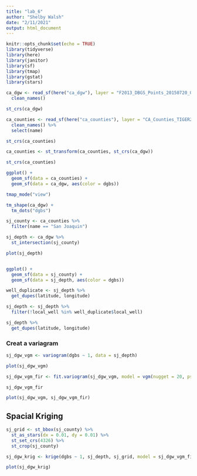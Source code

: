 ```yaml
---
title: "lab_6"
author: "Shelby Walsh"
date: "2/11/2021"
output: html_document
---
```


```r
knitr::opts_chunk$set(echo = TRUE)
library(tidyverse)
library(here)
library(janitor)
library(sf)
library(tmap)
library(gstat)
library(stars)
```

```r
ca_dgw <- read_sf(here("ca_dgw"), layer = "F2013_DBGS_Points_20150720_093252") %>% 
  clean_names()

st_crs(ca_dgw)

ca_counties <- read_sf(here("ca_counties"), layer = "CA_Counties_TIGER2016") %>% 
  clean_names() %>% 
  select(name)

st_crs(ca_counties)

ca_counties <- st_transform(ca_counties, st_crs(ca_dgw))

st_crs(ca_counties)
```

```r
ggplot() +
  geom_sf(data = ca_counties) +
  geom_sf(data = ca_dgw, aes(color = dgbs))

```

```r
tmap_mode("view")

tm_shape(ca_dgw) +
  tm_dots("dgbs")
```

```r
sj_county <- ca_counties %>% 
  filter(name == "San Joaquin")

sj_depth <- ca_dgw %>% 
  st_intersection(sj_county)

plot(sj_depth)


ggplot() +
  geom_sf(data = sj_county) +
  geom_sf(data = sj_depth, aes(color = dgbs))
```


```r
well_duplicate <- sj_depth %>% 
  get_dupes(latitude, longitude)

sj_depth <- sj_depth %>% 
  filter(!local_well %in% well_duplicate$local_well)

sj_depth %>% 
  get_dupes(latitude, longitude)
```


### Creat a variagram
```r
sj_dgw_vgm <- variogram(dgbs ~ 1, data = sj_depth)

plot(sj_dgw_vgm)

sj_dgw_vgm_fir <- fit.variogram(sj_dgw_vgm, model = vgm(nugget = 20, psill = 3000, range = 30, model = "Gau") )

sj_dgw_vgm_fir

plot(sj_dgw_vgm, sj_dgw_vgm_fir)

```


## Spacial Kriging
```r
sj_grid <- st_bbox(sj_county) %>% 
  st_as_stars(dx = 0.01, dy = 0.01) %>% 
  st_set_crs(4326) %>% 
  st_crop(sj_county)


```

```r
sj_dgw_krig <- krige(dgbs ~ 1, sj_depth, sj_grid, model = sj_dgw_vgm_fir)

plot(sj_dgw_krig)
```



